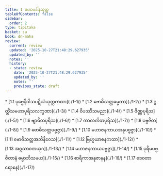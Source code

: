 ```yaml
---
title: 1 မဟာပဒါနသုတ္တ
tableOfContents: false
sidebar:
  order: 2
type: tipitaka
basket: su
book: dn-maha
review:
  current: review
  updated: '2025-10-27T21:48:29.627935'
  updated_by: ''
  notes: ''
  history:
  - state: review
    date: '2025-10-27T21:48:29.627935'
    updated_by: ''
    notes: ''
    previous_state: draft
---
```



<ReviewStatus review={frontmatter.review} showDetails={true} />

<HypothesisAnnotation frontmatter={frontmatter} />

<DynamicBreadcrumb />



<TableOfContents book="dn-maha" section="1">
* [1.1 ပုဗ္ဗေနိဝါသပဋိသံယုတ္တကထာ](./1-1/)
* [1.2 ဗောဓိသတ္တဓမ္မတာ](./1-2/)
* [1.3 ဒွတ္တိံသမဟာပုရိသလက္ခဏာ](./1-3/)
* [1.4 ဝိပဿီသမညာ](./1-4/)
* [1.5 ဇိဏ္ဏပုရိသ](./1-5/)
* [1.6 ဗျာဓိတပုရိသ](./1-6/)
* [1.7 ကာလင်္ကတပုရိသ](./1-7/)
* [1.8 ပဗ္ဗဇိတ](./1-8/)
* [1.9 ဗောဓိသတ္တပဗ္ဗဇ္ဇာ](./1-9/)
* [1.10 မဟာဇနကာယအနုပဗ္ဗဇ္ဇာ](./1-10/)
* [1.11 ဗောဓိသတ္တအဘိနိဝေသ](./1-11/)
* [1.12 ဗြဟ္မယာစနကထာ](./1-12/)
* [1.13 အဂ္ဂသာဝကယုဂ](./1-13/)
* [1.14 မဟာဇနကာယပဗ္ဗဇ္ဇာ](./1-14/)
* [1.15 ပုရိမပဗ္ဗဇိတာနံ ဓမ္မာဘိသမယ](./1-15/)
* [1.16 စာရိကာအနုဇာနန](./1-16/)
* [1.17 ဒေဝတာရောစန](./1-17/)
</TableOfContents>